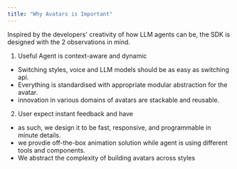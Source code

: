 ```yaml
---
title: "Why Avatars is Important"
---
```


Inspired by the developers' creativity of how LLM agents can be, the SDK is designed with the 2 observations in mind.

1. Useful Agent is context-aware and dynamic
  - Switching styles, voice and LLM models should be as easy as switching api.
  - Everything is standardised with appropriate modular abstraction for the avatar. 
  - innovation in various domains of avatars are stackable and reusable. 
2. User expect instant feedback and have
  - as such, we design it to be fast, responsive, and programmable in minute details.
  - we provdie off-the-box animation solution while agent is using different tools and components. 
  - We abstract the complexity of building avatars across styles